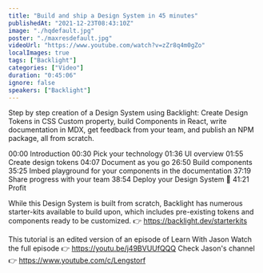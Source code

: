 ```yaml
---
title: "Build and ship a Design System in 45 minutes"
publishedAt: "2021-12-23T08:43:10Z"
image: "./hqdefault.jpg"
poster: "./maxresdefault.jpg"
videoUrl: "https://www.youtube.com/watch?v=zZr8q4m0gZo"
localImages: true
tags: ["Backlight"]
categories: ["Video"]
duration: "0:45:06"
ignore: false
speakers: ["Backlight"]
---
```


Step by step creation of a Design System using Backlight:
Create Design Tokens in CSS Custom property, build Components in React, write documentation in MDX, get feedback from your team, and publish an NPM package, all from scratch.

00:00 Introduction
00:30 Pick your technology
01:36 UI overview
01:55 Create design tokens
04:07 Document as you go
26:50 Build components
35:25 Imbed playground for your components in the documentation
37:19 Share progress with your team
38:54 Deploy your Design System 🚀
41:21 Profit

While this Design System is built from scratch, Backlight has numerous starter-kits available to build upon, which includes pre-existing tokens and components ready to be customized.
👉 https://backlight.dev/starterkits

This tutorial is an edited version of an episode of Learn With Jason
Watch the full episode 👉 https://youtu.be/j49BVUUfQQQ
Check Jason's channel 👉 https://www.youtube.com/c/Lengstorf
